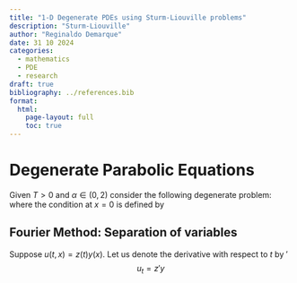 ```yaml
---
title: "1-D Degenerate PDEs using Sturm-Liouville problems"
description: "Sturm-Liouville"
author: "Reginaldo Demarque"
date: 31 10 2024
categories:
  - mathematics
  - PDE
  - research
draft: true
bibliography: ../references.bib
format:
  html:
    page-layout: full
    toc: true
---
```


# Degenerate Parabolic Equations

Given $T>0$ and $\alpha \in (0,2)$ consider the following degenerate problem:
\begin{equation}
    \begin{cases}
        u_t - (x^\alpha u_x)_x = 0,& (t,x)\in Q,\\
        Bu(t,0)=u(t,1)=0,& t\in(0,T),\\
        u(0,x)=u_0(x), & x\in (0,1),
    \end{cases}
\end{equation}
where the condition at $x=0$ is defined by
\begin{equation}
Bu(t,0)=
\begin{cases}
u(t,0), & \alpha \in (0,1),\\
\lim\limits_{t\to 0^+}(x^\alpha u_x)(t,x), & \alpha \in [1,2).
\end{cases}
\end{equation}

## Fourier Method: Separation of variables

Suppose $u(t,x)=z(t)y(x)$. Let us denote the derivative with respect to $t$ by $\prime$ 
$$u_t=z'y$$

